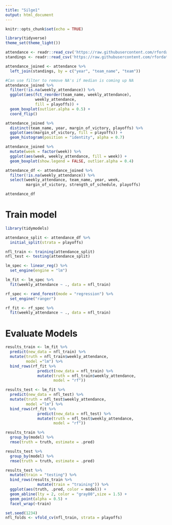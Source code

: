 ```yaml
---
title: "Silge1"
output: html_document
---
```


```r
knitr::opts_chunk$set(echo = TRUE)
```

```r
library(tidyverse)
theme_set(theme_light())
```

```r
attendance <- readr::read_csv('https://raw.githubusercontent.com/rfordatascience/tidytuesday/master/data/2020/2020-02-04/attendance.csv')
standings <- readr::read_csv('https://raw.githubusercontent.com/rfordatascience/tidytuesday/master/data/2020/2020-02-04/standings.csv')

attendance_joined <- attendance %>%
  left_join(standings, by = c("year", "team_name", "team"))
```
```r
#Can use filter to remove NA's if median is coming up NA
attendance_joined %>%
  filter(!is.na(weekly_attendance)) %>%
  ggplot(aes(fct_reorder(team_name, weekly_attendance), 
             weekly_attendance,
             fill = playoffs)) +
  geom_boxplot(outlier.alpha = 0.5) +
  coord_flip()
```

```r
attendance_joined %>%
  distinct(team_name, year, margin_of_victory, playoffs) %>%
  ggplot(aes(margin_of_victory, fill = playoffs)) +
  geom_histogram(position = "identity", alpha = 0.7)
```

```r
attendance_joined %>%
  mutate(week = factor(week)) %>%
  ggplot(aes(week, weekly_attendance, fill = week)) +
  geom_boxplot(show.legend = FALSE, outlier.alpha = 0.4)
```

```r
attendance_df <- attendance_joined %>%
  filter(!is.na(weekly_attendance)) %>%
  select(weekly_attendance, team_name, year, week,
         margin_of_victory, strength_of_schedule, playoffs)

attendance_df
```

# Train model

```r
library(tidymodels)
```
```r
attendance_split <- attendance_df %>%
  initial_split(strata = playoffs)

nfl_train <- training(attendance_split)
nfl_test <- testing(attendance_split)
```

```r
lm_spec <- linear_reg() %>%
  set_engine(engine = "lm")

lm_fit <- lm_spec %>%
  fit(weekly_attendance ~ ., data = nfl_train)
```

```r
rf_spec <- rand_forest(mode = "regression") %>%
  set_engine("ranger")

rf_fit <- rf_spec %>%
  fit(weekly_attendance ~ ., data = nfl_train)
```

# Evaluate Models

```r
results_train <- lm_fit %>%
  predict(new_data = nfl_train) %>%
  mutate(truth = nfl_train$weekly_attendance,
         model ="lm") %>%
  bind_rows(rf_fit %>%
              predict(new_data = nfl_train) %>%
              mutate(truth = nfl_train$weekly_attendance,
                     model = "rf"))

results_test <- lm_fit %>%
  predict(new_data = nfl_test) %>%
  mutate(truth = nfl_test$weekly_attendance,
         model ="lm") %>%
  bind_rows(rf_fit %>%
              predict(new_data = nfl_test) %>%
              mutate(truth = nfl_test$weekly_attendance,
                     model = "rf"))
```

```r
results_train %>%
  group_by(model) %>%
  rmse(truth = truth, estimate = .pred)

results_test %>%
  group_by(model) %>%
  rmse(truth = truth, estimate = .pred)

```

```r
results_test %>%
  mutate(train = "testing") %>%
  bind_rows(results_train %>%
              mutate(train = "training")) %>%
  ggplot(aes(truth, .pred, color = model)) +
  geom_abline(lty = 2, color = "gray80",size = 1.5) +
  geom_point(alpha = 0.5) +
  facet_wrap(~train)
```

```r
set.seed(1234)
nfl_folds <- vfold_cv(nfl_train, strata = playoffs)

```

